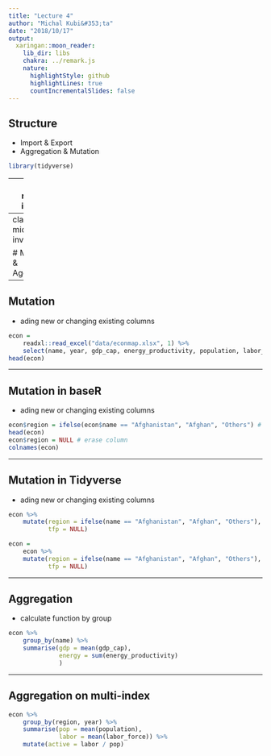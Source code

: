 ```yaml
---
title: "Lecture 4"
author: "Michal Kubi&#353;ta"
date: "2018/10/17"
output:
  xaringan::moon_reader:
    lib_dir: libs
    chakra: ../remark.js
    nature:
      highlightStyle: github
      highlightLines: true
      countIncrementalSlides: false
---
```


## Structure
- Import & Export
- Aggregation & Mutation
```r
library(tidyverse)
```

---
class: middle, inverse

# Import & Export

---
class: middle, inverse

# Mutation & Aggregation

---

## Mutation
- ading new or changing existing columns
```r
econ =
    readxl::read_excel("data/econmap.xlsx", 1) %>%
    select(name, year, gdp_cap, energy_productivity, population, labor_force, tfp)
head(econ)
```

---

## Mutation in baseR
- ading new or changing existing columns
```r
econ$region = ifelse(econ$name == "Afghanistan", "Afghan", "Others") # base R
head(econ)
econ$region = NULL # erase column
colnames(econ)

```

---

## Mutation in Tidyverse
- ading new or changing existing columns

```r
econ %>%
    mutate(region = ifelse(name == "Afghanistan", "Afghan", "Others"),
           tfp = NULL)
```

```r
econ =
    econ %>%
    mutate(region = ifelse(name == "Afghanistan", "Afghan", "Others"),
           tfp = NULL)
```

---

## Aggregation
- calculate function by group

```r
econ %>% 
    group_by(name) %>% 
    summarise(gdp = mean(gdp_cap),
              energy = sum(energy_productivity)
              )
```

---

## Aggregation on multi-index

```r
econ %>% 
    group_by(region, year) %>% 
    summarise(pop = mean(population),
              labor = mean(labor_force)) %>% 
    mutate(active = labor / pop)
```